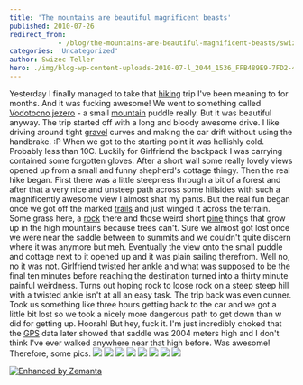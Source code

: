 ```yaml
---
title: 'The mountains are beautiful magnificent beasts'
published: 2010-07-26
redirect_from: 
            - /blog/the-mountains-are-beautiful-magnificent-beasts/swizec/1401
categories: 'Uncategorized'
author: Swizec Teller
hero: ./img/blog-wp-content-uploads-2010-07-l_2044_1536_FFB489E9-7FD2-4E9D-8A75-7F69964878DD.jpg
---
```

Yesterday I finally managed to take that [hiking](http://en.wikipedia.org/wiki/Hiking "Hiking") trip I've been meaning to for months. And it was fucking awesome! We went to something called [Vodotocno jezero](http://www.hribi.net/gora/vodotocno_jezero_veza/3/288) - a small [mountain](http://en.wikipedia.org/wiki/Mountain "Mountain") puddle really. But it was beautiful anyway. The trip started off with a long and bloody awesome drive. I like driving around tight [gravel](http://en.wikipedia.org/wiki/Gravel "Gravel") curves and making the car drift without using the handbrake. :P When we got to the starting point it was hellishly cold. Probably less than 10C. Luckily for Girlfriend the backpack I was carrying contained some forgotten gloves. After a short wall some really lovely views opened up from a small and funny shepherd's cottage thingy. Then the real hike began. First there was a little steepness through a bit of a forest and after that a very nice and unsteep path across some hillsides with such a magnificently awesome view I almost shat my pants. But the real fun began once we got off the marked [trails](http://en.wikipedia.org/wiki/Trail "Trail") and just winged it across the terrain. Some grass here, a [rock](http://en.wikipedia.org/wiki/Rock_music "Rock music") there and those weird short [pine](http://en.wikipedia.org/wiki/Pine "Pine") things that grow up in the high mountains because trees can't. Sure we almost got lost once we were near the saddle between to summits and we couldn't quite discern where it was anymore but meh. Eventually the view onto the small puddle and cottage next to it opened up and it was plain sailing therefrom. Well no, no it was not. Girlfriend twisted her ankle and what was supposed to be the final ten minutes before reaching the destination turned into a thirty minute painful weirdness. Turns out hoping rock to loose rock on a steep steep hill with a twisted ankle isn't at all an easy task. The trip back was even cunner. Took us something like three hours getting back to the car and we got a little bit lost so we took a nicely more dangerous path to get down than w did for getting up. Hoorah! But hey, fuck it. I'm just incredibly choked that the [GPS](http://en.wikipedia.org/wiki/Global_Positioning_System "Global Positioning System") data later showed that saddle was 2004 meters high and I don't think I've ever walked anywhere near that high before. Was awesome! Therefore, some pics. [![](http://swizec.com/blog/wp-content/uploads/2010/07/l_2044_1536_FFB489E9-7FD2-4E9D-8A75-7F69964878DD.jpeg)](./img/blog-wp-content-uploads-2010-07-l_2044_1536_FFB489E9-7FD2-4E9D-8A75-7F69964878DD.jpg) [![](http://swizec.com/blog/wp-content/uploads/2010/07/l_2044_1536_6D6880BA-1CB1-4A8C-ADAF-405C28C592AC.jpeg)](./img/blog-wp-content-uploads-2010-07-l_2044_1536_6D6880BA-1CB1-4A8C-ADAF-405C28C592AC.jpg) [![](http://swizec.com/blog/wp-content/uploads/2010/07/l_2044_1536_9A770133-F516-473B-AD52-122F6D3451F4.jpeg)](./img/blog-wp-content-uploads-2010-07-l_2044_1536_9A770133-F516-473B-AD52-122F6D3451F4.jpg) [![](http://swizec.com/blog/wp-content/uploads/2010/07/l_2044_1536_77873199-4A7A-4FA5-AAD0-17FBE163B039.jpeg)](./img/blog-wp-content-uploads-2010-07-l_2044_1536_77873199-4A7A-4FA5-AAD0-17FBE163B039.jpg) [![](http://swizec.com/blog/wp-content/uploads/2010/07/l_2044_1536_F77F4C04-C5E3-461E-9969-EBDED8BEC833.jpeg)](./img/blog-wp-content-uploads-2010-07-l_2044_1536_F77F4C04-C5E3-461E-9969-EBDED8BEC833.jpg) [![](http://swizec.com/blog/wp-content/uploads/2010/07/l_2044_1536_15167C8F-D294-4688-8C00-44F8AF9B84A2.jpeg)](./img/blog-wp-content-uploads-2010-07-l_2044_1536_15167C8F-D294-4688-8C00-44F8AF9B84A2.jpg) [![](http://swizec.com/blog/wp-content/uploads/2010/07/l_2044_1536_4A52AA59-5C29-4ABD-B0B6-01F57F9736ED.jpeg)](./img/blog-wp-content-uploads-2010-07-l_2044_1536_4A52AA59-5C29-4ABD-B0B6-01F57F9736ED.jpg) [![](http://swizec.com/blog/wp-content/uploads/2010/07/l_2044_1536_12ABBB3A-7507-4E33-96FD-6DFFAB675883.jpeg)](./img/blog-wp-content-uploads-2010-07-l_2044_1536_12ABBB3A-7507-4E33-96FD-6DFFAB675883.jpg)

[![Enhanced by Zemanta](http://img.zemanta.com/zemified_e.png?x-id=5288279a-04df-4383-ba01-69b7586c769d)](http://www.zemanta.com/ "Enhanced by Zemanta")